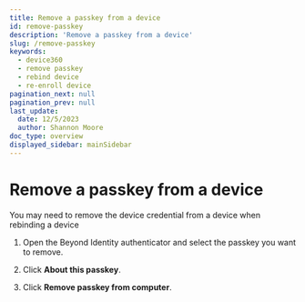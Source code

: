 ```yaml
---
title: Remove a passkey from a device
id: remove-passkey
description: 'Remove a passkey from a device'
slug: /remove-passkey
keywords:
  - device360
  - remove passkey
  - rebind device
  - re-enroll device
pagination_next: null
pagination_prev: null
last_update:
  date: 12/5/2023
  author: Shannon Moore
doc_type: overview
displayed_sidebar: mainSidebar
---
```

# Remove a passkey from a device
You may need to remove the device credential from a device when rebinding a device 

1. Open the Beyond Identity authenticator and select the passkey you want to remove.

2. Click **About this passkey**.

3. Click **Remove passkey from computer**.